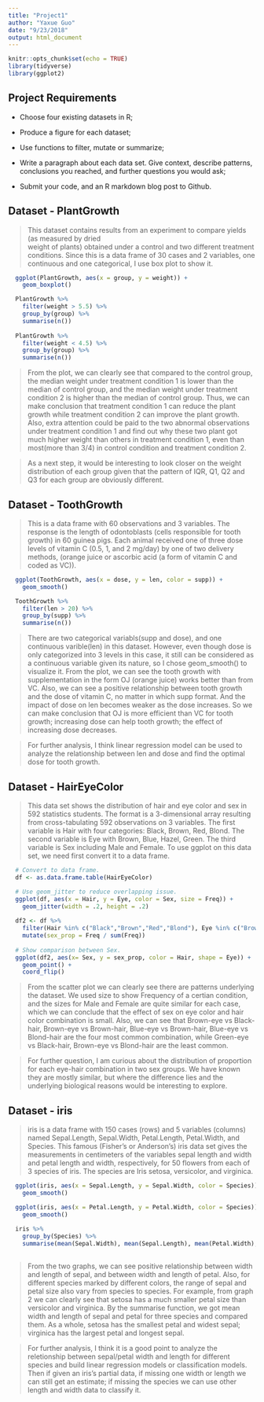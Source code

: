 ```yaml
---
title: "Project1"
author: "Yaxue Guo"
date: "9/23/2018"
output: html_document
---
```


```r
knitr::opts_chunk$set(echo = TRUE)
library(tidyverse)
library(ggplot2)
```

## Project Requirements

  * Choose four existing datasets in R;
  
  * Produce a figure for each dataset;
  
  * Use functions to filter, mutate or summarize;
  
  * Write a paragraph about each data set. Give context, describe patterns, conclusions you reached, and further questions you would ask;
  
  * Submit your code, and an R markdown blog post to Github.

## Dataset - PlantGrowth 

> This dataset contains results from an experiment to compare yields (as measured by dried  
weight of plants) obtained under a control and two different treatment conditions. Since this 
is a data frame of 30 cases and 2 variables, one continuous and one categorical, I use box plot to show it.
    
```r
  ggplot(PlantGrowth, aes(x = group, y = weight)) +
    geom_boxplot()
```
```r
  PlantGrowth %>%
    filter(weight > 5.5) %>%
    group_by(group) %>%
    summarise(n())
  
  PlantGrowth %>%
    filter(weight < 4.5) %>%
    group_by(group) %>%
    summarise(n())
```

> From the plot, we can clearly see that compared to the control group, the median weight under treatment condition 1 is lower than the median of control group, and the median weight under treatment condition 2 is higher than the median of control group. Thus, we can make conclusion that treatment condition 1 can reduce the plant growth while treatment condition 2 can improve the plant growth. Also, extra attention could be paid to the two abnormal observations under treatment condition 1 and find out why these two plant got much higher weight than others in treatment condition 1, even than most(more than 3/4) in control condition and treatment condition 2. 

> As a next step, it would be interesting to look closer on the weight distribution of each group given that the pattern of IQR, Q1, Q2 and Q3 for each group are obviously different.


## Dataset - ToothGrowth

> This is a data frame with 60 observations and 3 variables. The response is the length of odontoblasts (cells responsible for tooth growth) in 60 guinea pigs. Each animal received one of three dose levels of vitamin C (0.5, 1, and 2 mg/day) by one of two delivery methods, (orange juice or ascorbic acid (a form of vitamin C and coded as VC)).

```r
  ggplot(ToothGrowth, aes(x = dose, y = len, color = supp)) + 
    geom_smooth()

  ToothGrowth %>%
    filter(len > 20) %>%
    group_by(supp) %>%
    summarise(n())
```
> There are two categorical variabls(supp and dose), and one continuous varible(len) in this dataset. However, even though dose is only categorized into 3 levels in this case, it still can be considered as a continuous variable given its nature, so I chose geom_smooth() to visualize it. From the plot, we can see the tooth growth with supplementation in the form OJ (orange juice) works better than from VC. Also, we can see a positive relationship between tooth growth and the dose of vitamin C, no matter in which supp format. And the impact of dose on len becomes weaker as the dose increases. So we can make conclusion that OJ is more efficient than VC for tooth growth; increasing dose can help tooth growth; the effect of increasing dose decreases.

> For further analysis, I think linear regression model can be used to analyze the relationship between len and dose and find the optimal dose for tooth growth.

## Dataset - HairEyeColor 

> This data set shows the distribution of hair and eye color and sex in 592 statistics students. The format is a 3-dimensional array resulting from cross-tabulating 592 observations on 3 variables. The first variable is	Hair with four categories: Black, Brown, Red, Blond. The second variable is Eye with Brown, Blue, Hazel, Green. The third variable is Sex including Male and Female. To use ggplot on this data set, we need first convert it to a data frame.

```r
  # Convert to data frame. 
  df <- as.data.frame.table(HairEyeColor)

  # Use geom_jitter to reduce overlapping issue.
  ggplot(df, aes(x = Hair, y = Eye, color = Sex, size = Freq)) +
    geom_jitter(width = .2, height = .2)
  
  df2 <- df %>%
    filter(Hair %in% c("Black","Brown","Red","Blond"), Eye %in% c("Brown","Blue","Hazel","Green")) %>%
    mutate(sex_prop = Freq / sum(Freq))
  
  # Show comparison between Sex.
  ggplot(df2, aes(x= Sex, y = sex_prop, color = Hair, shape = Eye)) +
    geom_point() +
    coord_flip() 
```

> From the scatter plot we can clearly see there are patterns underlying the dataset. We used size to show Frequency of a certian condition, and the sizes for Male and Female are quite similar for each case, which we can conclude that the effect of sex on eye color and hair color combination is small. Also, we can see that Brown-eye vs Black-hair, Brown-eye vs Brown-hair, Blue-eye vs Brown-hair, Blue-eye vs Blond-hair are the four most common combination, while Green-eye vs Black-hair, Brown-eye vs Blond-hair are the least common. 

> For further question, I am curious about the distribution of proportion for each eye-hair combination in two sex groups. We have known they are mostly similar, but where the difference lies and the underlying biological reasons would be interesting to explore.

## Dataset - iris

> iris is a data frame with 150 cases (rows) and 5 variables (columns) named Sepal.Length, Sepal.Width, Petal.Length, Petal.Width, and Species. This famous (Fisher's or Anderson's) iris data set gives the measurements in centimeters of the variables sepal length and width and petal length and width, respectively, for 50 flowers from each of 3 species of iris. The species are Iris setosa, versicolor, and virginica.

```r
  ggplot(iris, aes(x = Sepal.Length, y = Sepal.Width, color = Species)) +
    geom_smooth()

  ggplot(iris, aes(x = Petal.Length, y = Petal.Width, color = Species)) +
    geom_smooth()
  
  iris %>%
    group_by(Species) %>%
    summarise(mean(Sepal.Width), mean(Sepal.Length), mean(Petal.Width), mean(Petal.Length))
    
```

> From the two graphs, we can see positive relationship between width and length of sepal, and between width and length of petal. Also, for different species marked by different colors, the range of sepal and petal size also vary from species to species. For example, from graph 2 we can clearly see that setosa has a much smaller petal size than versicolor and virginica. By the summarise function, we got mean width and length of sepal and petal for three species and compared them. As a whole, setosa has the smallest petal and widest sepal; virginica has the largest petal and longest sepal.

> For further analysis, I think it is a good point to analyze the reletionship between sepal/petal width and length for different species and build linear regression models or classification models. Then if given an iris's partial data, if missing one width or length we can still get an estimate; if missing the species we can use other length and width data to classify it.